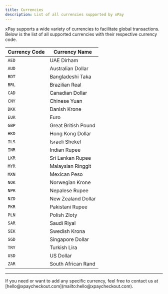 ```yaml
---
title: Currencies
description: List of all currencies supported by xPay
---
```


xPay supports a wide variety of currencies to facilitate global transactions. Below is the list of all supported currencies with their respective currency code.

| Currency Code | Currency Name       |
| ------------- | ------------------- |
| `AED`           | UAE Dirham          |
| `AUD`           | Australian Dollar   |
| `BDT`           | Bangladeshi Taka    |
| `BRL`           | Brazilian Real      |
| `CAD`           | Canadian Dollar     |
| `CNY`           | Chinese Yuan        |
| `DKK`           | Danish Krone        |
| `EUR`           | Euro                |
| `GBP`           | Great British Pound |
| `HKD`           | Hong Kong Dollar    |
| `ILS`           | Israeli Shekel      |
| `INR`           | Indian Rupee        |
| `LKR`           | Sri Lankan Rupee    |
| `MYR`           | Malaysian Ringgit   |
| `MXN`           | Mexican Peso        |
| `NOK`           | Norwegian Krone     |
| `NPR`           | Nepalese Rupee      |
| `NZD`           | New Zealand Dollar  |
| `PKR`           | Pakistani Rupee     |
| `PLN`           | Polish Zloty        |
| `SAR`           | Saudi Riyal         |
| `SEK`           | Swedish Krona       |
| `SGD`           | Singapore Dollar    |
| `TRY`           | Turkish Lira        |
| `USD`           | US Dollar           |
| `ZAR`           | South African Rand  |

---

<Note>
  If you need or want to add any specific currency, feel free to contact us at
  [hello@xpaycheckout.com](mailto:hello@xpaycheckout.com).
</Note>
